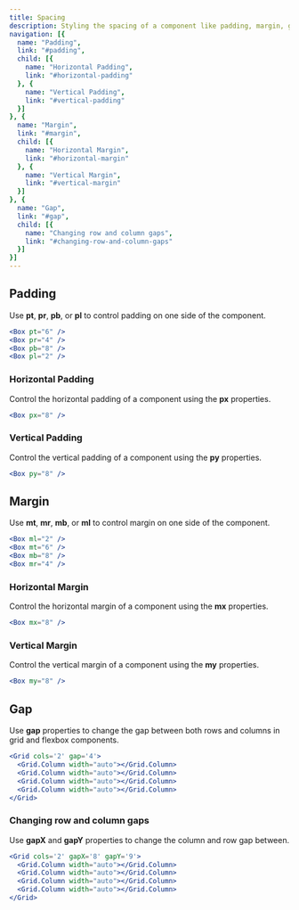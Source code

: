 ```yaml
---
title: Spacing
description: Styling the spacing of a component like padding, margin, gap, or space between.
navigation: [{
  name: "Padding",
  link: "#padding",
  child: [{
    name: "Horizontal Padding",
    link: "#horizontal-padding"
  }, {
    name: "Vertical Padding",
    link: "#vertical-padding"
  }]
}, {
  name: "Margin",
  link: "#margin",
  child: [{
    name: "Horizontal Margin",
    link: "#horizontal-margin"
  }, {
    name: "Vertical Margin",
    link: "#vertical-margin"
  }]
}, {
  name: "Gap",
  link: "#gap",
  child: [{
    name: "Changing row and column gaps",
    link: "#changing-row-and-column-gaps"
  }]
}]
---
```


<Padding />

## Padding
Use **pt**, **pr**, **pb**, or **pl** to control padding on one side of the component.

<PaddingExample />

```jsx
<Box pt="6" />
<Box pr="4" />
<Box pb="8" />
<Box pl="2" />
```

### Horizontal Padding
Control the horizontal padding of a component using the **px** properties.

<PaddingHorizontalExample />

```jsx
<Box px="8" />
```

### Vertical Padding
Control the vertical padding of a component using the **py** properties.

<PaddingVerticalExample />

```jsx
<Box py="8" />
```

## Margin
Use **mt**, **mr**, **mb**, or **ml** to control margin on one side of the component.

<Margin />

<MarginExample />

```jsx
<Box ml="2" />
<Box mt="6" />
<Box mb="8" />
<Box mr="4" />
```

### Horizontal Margin
Control the horizontal margin of a component using the **mx** properties.

<MarginHorizontalExample />

```jsx
<Box mx="8" />
```

### Vertical Margin
Control the vertical margin of a component using the **my** properties.

<MarginVerticalExample />

```jsx
<Box my="8" />
```

## Gap
Use **gap** properties to change the gap between both rows and columns in grid and flexbox components.

<GapSize />

<GapExample />

```jsx
<Grid cols='2' gap='4'>
  <Grid.Column width="auto"></Grid.Column>
  <Grid.Column width="auto"></Grid.Column>
  <Grid.Column width="auto"></Grid.Column>
  <Grid.Column width="auto"></Grid.Column>
</Grid>
```

### Changing row and column gaps
Use **gapX** and **gapY** properties to change the column and row gap between.

<GapRowColumnExample />

```jsx
<Grid cols='2' gapX='8' gapY='9'>
  <Grid.Column width="auto"></Grid.Column>
  <Grid.Column width="auto"></Grid.Column>
  <Grid.Column width="auto"></Grid.Column>
  <Grid.Column width="auto"></Grid.Column>
</Grid>
```
